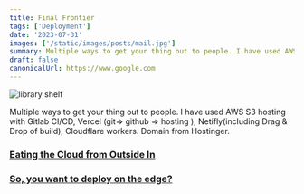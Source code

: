 ```yaml
---
title: Final Frontier
tags: ['Deployment']
date: '2023-07-31'
images: ['/static/images/posts/mail.jpg']
summary: Multiple ways to get your thing out to people. I have used AWS S3 hosting with Gitlab CI/CD, Vercel (git=> github => hosting ), Netifly(including Drag & Drop of build), Cloudflare workers. Domain from Hostinger.
draft: false
canonicalUrl: https://www.google.com
---
```


<Image
  className="w-full rounded-xl"
  alt="library shelf"
  src="/static/images/posts/mail.jpg"
  width={450}
  height={250}
/>

<TOCInline toc={props.toc} asDisclosure toHeading={3} />

Multiple ways to get your thing out to people. I have used AWS S3 hosting with Gitlab CI/CD, Vercel (git=> github => hosting ), Netifly(including Drag & Drop of build), Cloudflare workers. Domain from Hostinger.

### [Eating the Cloud from Outside In](https://www.swyx.io/cloudflare-go)

### [So, you want to deploy on the edge?](https://zknill.io/posts/edge-database/)
